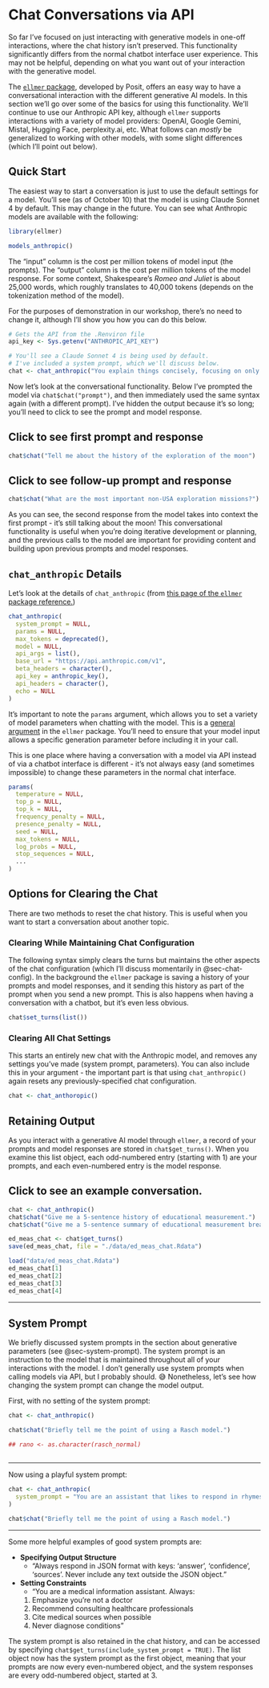 # Chat Conversations via API

So far I've focused on just interacting with generative models in one-off interactions, where the chat history isn't preserved.
This functionality significantly differs from the normal chatbot interface user experience.
This may not be helpful, depending on what you want out of your interaction with the generative model.

The [`ellmer` package](https://ellmer.tidyverse.org/){target="_blank"}, developed by Posit, offers an easy way to have a conversational interaction with the different generative AI models.
In this section we'll go over some of the basics for using this functionality.
We'll continue to use our Anthropic API key, although `ellmer` supports interactions with a variety of model providers: OpenAI, Google Gemini, Mistal, Hugging Face, perplexity.ai, etc.
What follows can _mostly_ be generalized to working with other models, with some slight differences (which I'll point out below).

## Quick Start

The easiest way to start a conversation is just to use the default settings for a model.
You'll see (as of October 10) that the model is using Claude Sonnet 4 by default.
This may change in the future. 
You can see what Anthropic models are available with the following:

```r

library(ellmer)

models_anthropic()

```


The "input" column is the cost per million tokens of model input (the prompts).
The "output" column is the cost per million tokens of the model response.
For some context, Shakespeare's _Romeo and Juliet_ is about 25,000 words, which roughly translates to 40,000 tokens (depends on the tokenization method of the model).

For the purposes of demonstration in our workshop, there's no need to change it, although I'll show you how you can do this below.

```r

# Gets the API from the .Renviron file
api_key <- Sys.getenv("ANTHROPIC_API_KEY")

# You'll see a Claude Sonnet 4 is being used by default.
# I've included a system prompt, which we'll discuss below.
chat <- chat_anthropic("You explain things concisely, focusing on only the most significant parts of the response.")

```

Now let's look at the conversational functionality.
Below I've prompted the model via `chat$chat("prompt")`, and then immediately used the same syntax again (with a different prompt).
I've hidden the output because it's so long; you'll need to click to see the prompt and model response.

::: {.callout-note collapse="true"}

## Click to see first prompt and response

```r
chat$chat("Tell me about the history of the exploration of the moon")
```

:::

::: {.callout-note collapse="true"}

## Click to see follow-up prompt and response


```r
chat$chat("What are the most important non-USA exploration missions?")
```

:::

As you can see, the second response from the model takes into context the first prompt - it's still talking about the moon!
This conversational functionality is useful when you're doing iterative development or planning, and the previous calls to the model are important for providing content and building upon previous prompts and model responses.

## `chat_anthropic` Details

Let's look at the details of `chat_anthropic` (from [this page of the `ellmer` package reference.](https://ellmer.tidyverse.org/reference/chat_anthropic.html){target="_blank"})

```r

chat_anthropic(
  system_prompt = NULL,
  params = NULL,
  max_tokens = deprecated(),
  model = NULL,
  api_args = list(),
  base_url = "https://api.anthropic.com/v1",
  beta_headers = character(),
  api_key = anthropic_key(),
  api_headers = character(),
  echo = NULL
)

```

It's important to note the `params` argument, which allows you to set a variety of model parameters when chatting with the model.
This is a [general argument](https://ellmer.tidyverse.org/reference/params.html){target="_blank"} in the `ellmer` package. 
You'll need to ensure that your model input allows a specific generation parameter before including it in your call.

This is one place where having a conversation with a model via API instead of via a chatbot interface is different - it's not always easy (and sometimes impossible) to change these parameters in the normal chat interface.

```r

params(
  temperature = NULL,
  top_p = NULL,
  top_k = NULL,
  frequency_penalty = NULL,
  presence_penalty = NULL,
  seed = NULL,
  max_tokens = NULL,
  log_probs = NULL,
  stop_sequences = NULL,
  ...
)

```

## Options for Clearing the Chat

There are two methods to reset the chat history.
This is useful when you want to start a conversation about another topic.

### Clearing While Maintaining Chat Configuration

The following syntax simply clears the turns but maintains the other aspects of the chat configuration (which I'll discuss momentarily in @sec-chat-config). 
In the background the `ellmer` package is saving a history of your prompts and model responses, and it sending this history as part of the prompt when you send a new prompt.
This is also happens when having a conversation with a chatbot, but it's even less obvious.

```r

chat$set_turns(list())

```

### Clearing All Chat Settings

This starts an entirely new chat with the Anthropic model, and removes any settings you've made (system prompt, parameters).
You can also include this in your argument - the important part is that using `chat_anthropic()` again resets any previously-specified chat configuration.

```r

chat <- chat_anthoropic()

```

## Retaining Output

As you interact with a generative AI model through `ellmer`, a record of your prompts and model responses are stored in `chat$get_turns()`.
When you examine this list object, each odd-numbered entry (starting with 1) are your prompts, and each even-numbered entry is the model response.

::: {.callout-note collapse="true"}

## Click to see an example conversation.

```r

chat <- chat_anthropic()
chat$chat("Give me a 5-sentence history of educational measurement.")
chat$chat("Give me a 5-sentence summary of educational measurement breakthroughs since 2000.")

ed_meas_chat <- chat$get_turns()
save(ed_meas_chat, file = "./data/ed_meas_chat.Rdata")

```
```r

load("data/ed_meas_chat.Rdata")
ed_meas_chat[1]
ed_meas_chat[2]
ed_meas_chat[3]
ed_meas_chat[4]

```

:::
---

## System Prompt

We briefly discussed system prompts in the section about generative parameters (see @sec-system-prompt).
The system prompt is an instruction to the model that is maintained throughout all of your interactions with the model.
I don't generally use system prompts when calling models via API, but I probably should.
😅
Nonetheless, let's see how changing the system prompt can change the model output.

First, with no setting of the system prompt:

```r

chat <- chat_anthropic()

chat$chat("Briefly tell me the point of using a Rasch model.")

## rano <- as.character(rasch_normal)



```

---

Now using a playful system prompt:

```r

chat <- chat_anthropic(
  system_prompt = "You are an assistant that likes to respond in rhymes."
)

chat$chat("Briefly tell me the point of using a Rasch model.")

```

---

Some more helpful examples of good system prompts are:

- **Specifying Output Structure**
  - "Always respond in JSON format with keys: 'answer', 'confidence', 'sources'. 
  Never include any text outside the JSON object."
- **Setting Constraints**
  - "You are a medical information assistant. Always:
  1. Emphasize you're not a doctor
  2. Recommend consulting healthcare professionals
  3. Cite medical sources when possible
  4. Never diagnose conditions"

The system prompt is also retained in the chat history, and can be accessed by specifying `chat$get_turns(include_system_prompt = TRUE)`.
The list object now has the system prompt as the first object, meaning that your prompts are now every even-numbered object, and the system responses are every odd-numbered object, started at 3.

```r




```